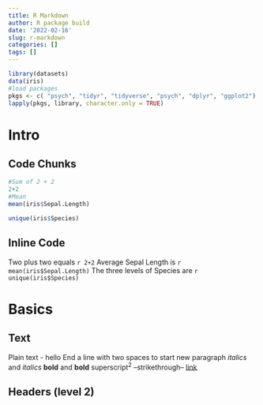 ```yaml
---
title: R Markdown
author: R package build
date: '2022-02-16'
slug: r-markdown
categories: []
tags: []
---
```

```r
library(datasets)
data(iris)
#load packages
pkgs <- c( "psych", "tidyr", "tidyverse", "psych", "dplyr", "ggplot2")
lapply(pkgs, library, character.only = TRUE)

```
# Intro

## Code Chunks
```r
#Sum of 2 + 2
2+2
#Mean
mean(iris$Sepal.Length)
```
```r
unique(iris$Species)
```
## Inline Code
Two plus two equals `r 2+2`
Average Sepal Length is `r mean(iris$Sepal.Length)`
The three levels of Species are `r unique(iris$Species)`

# Basics

## Text
Plain text - hello
End a line with two spaces to start new paragraph
*italics* and _italics_
**bold** and __bold__
superscript^2^
--strikethrough--
[link](www.rstudio.com)

## Headers (level 2)

